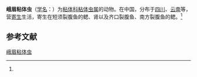 {{Speciesbox
| name = 峨眉粘体虫
| status = 
| status_system = 
| image = 
| genus = Myxosoma
| species = omeiensis
| authority = (Ma et Zhao, 1977)<ref name='id9365'>{{cite web| url =http://www.bioinfo.cn/db05/BjdwSpecies.php?action=view&id=9365| title =峨眉粘体虫| work =《中国动物物种编目数据库》| publisher =中国科学院微生物研究所| author =中国科学院动物研究所| accessdate =2009-04-16| deadurl =yes| archiveurl =https://web.archive.org/web/20160305104010/http://www.bioinfo.cn/db05/BjdwSpecies.php?action=view&id=9365| archivedate =2016-03-05}}</ref>
}}

'''峨眉粘体虫'''（[[学名|学名]]：{{lang|la|''Myxosoma omeiensis''}}）为[[粘体科|粘体科]][[粘体虫属|粘体虫属]]的动物。在中国，分布于[[四川|四川]]、[[云南|云南]]等，营[[寄生|寄生]]生活，寄生在短须裂腹鱼的鳃、肾以及齐口裂腹鱼、南方裂腹鱼的鳃。<ref name='id9365'/>

== 参考文献 ==
{{reflist}}

{{Wikispecies|Myxosoma omeiensis}}

[[Category:粘体虫属|峨眉粘体虫]]


{{Cnidarian-stub}}